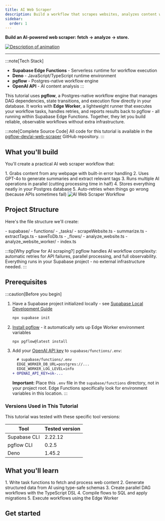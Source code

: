 ```yaml
---
title: AI Web Scraper
description: Build a workflow that scrapes websites, analyzes content with OpenAI, and saves to Postgres
sidebar:
  order: 1
---
```



**Build an AI-powered web scraper: fetch → analyze → store.**

<div>
  <a href="/analyze_website.gif" target="_blank" rel="noopener noreferrer">
    <img src="/analyze_website_small.gif" alt="Description of animation" />
  </a>
</div>

---

:::note[Tech Stack]
- **Supabase Edge Functions** - Serverless runtime for workflow execution
- **Deno** - JavaScript/TypeScript runtime environment
- **pgflow** - Postgres-native workflow engine
- **OpenAI API** - AI content analysis
:::

This tutorial uses **pgflow**, a Postgres-native workflow engine that manages DAG dependencies, state transitions, and execution flow directly in your database. It works with **Edge Worker**, a lightweight runner that executes your workflow tasks, handles retries, and reports results back to pgflow - all running within Supabase Edge Functions. Together, they let you build reliable, observable workflows without extra infrastructure.

:::note[Complete Source Code]
All code for this tutorial is available in the [pgflow-dev/ai-web-scraper](https://github.com/pgflow-dev/ai-web-scraper) GitHub repository.
:::

## What you'll build

You'll create a practical AI web scraper workflow that:

<Steps>
1. Grabs content from any webpage with built-in error handling
2. Uses GPT-4o to generate summaries and extract relevant tags
3. Runs multiple AI operations in parallel (cutting processing time in half)
4. Stores everything neatly in your Postgres database
5. Auto-retries when things go wrong (because APIs sometimes fail)
</Steps>

<img src="/analyze_website.svg" alt="AI Web Scraper Workflow" title="AI-powered web scraper workflow DAG" className="responsive-svg" />

## Project Structure

Here's the file structure we'll create:

<FileTree>
- supabase/
  - functions/
    - _tasks/
      - scrapeWebsite.ts
      - summarize.ts
      - extractTags.ts
      - saveToDb.ts
    - _flows/
      - analyze_website.ts
    - analyze_website_worker/
      - index.ts
</FileTree>

:::tip[Why pgflow for AI scraping?]
pgflow handles AI workflow complexity: automatic retries for API failures, parallel processing, and full observability.
Everything runs in your Supabase project - no external infrastructure needed.
:::

## Prerequisites

:::caution[Before you begin]

1. Have a Supabase project initialized locally - see [Supabase Local Development Guide](https://supabase.com/docs/guides/local-development)
   ```sh
   npx supabase init
   ```

2. [Install pgflow](/get-started/installation/) - it automatically sets up Edge Worker environment variables
   ```sh
   npx pgflow@latest install
   ```

3. Add your [OpenAI API key](https://platform.openai.com/api-keys) to `supabase/functions/.env`:
   ```diff
     # supabase/functions/.env
     EDGE_WORKER_DB_URL=postgres://...
     EDGE_WORKER_LOG_LEVEL=info
   + OPENAI_API_KEY=sk-...
   ```

   **Important:** Place this `.env` file in the `supabase/functions` directory, not in your project root. Edge Functions specifically look for environment variables in this location.
:::

### Versions Used in This Tutorial

This tutorial was tested with these specific tool versions:

| Tool | Tested version |
|------|----------------|
| Supabase CLI | 2.22.12 |
| pgflow CLI | 0.2.5 |
| Deno | 1.45.2 |

## What you'll learn

<Steps>
1. Write task functions to fetch and process web content
2. Generate structured data from AI using type-safe schemas
3. Create parallel DAG workflows with the TypeScript DSL
4. Compile flows to SQL and apply migrations
5. Execute workflows using the Edge Worker
</Steps>

## Get started

<CardGrid>
  <LinkCard
    title="Part 1: Build the Backend"
    description="Create the database schema, AI tasks, and workflow"
    href="/tutorials/ai-web-scraper/backend/"
  />
</CardGrid>

<JoinCommunity />
